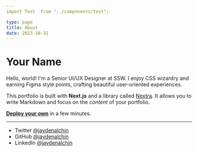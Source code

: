 ```yaml
---
import Test  from "../components/test";

type: page
title: About
date: 2023-10-31
---
```


# Your Name

Hello, world! I'm a Senior UI/UX Designer at SSW. I enjoy CSS wizardry and earning Figma style points, crafting beautiful user-oriented experiences.

This portfolio is built with **Next.js** and a library called [Nextra](https://nextra.vercel.app/). It allows you to write Markdown and focus on the _content_ of your portfolio.

[**Deploy your own**](https://vercel.com/new/clone?demo-title=Portfolio+Starter+Kit&demo-description=Easily+create+a+portfolio+with+Next.js+and+Markdown.&demo-url=https%3A%2F%2Fdemo.vercel.blog%2F&demo-image=%2F%2Fimages.ctfassets.net%2Fe5382hct74si%2F2aC4eHLrOKmT4fnLfoNGK2%2F14b1e6bbe598ec023ffe85001d31e634%2FCleanShot_2022-04-11_at_23.12.01.png&project-name=Portfolio+Starter+Kit&repository-name=portfolio-starter-kit&repository-url=https%3A%2F%2Fgithub.com%2Fvercel%2Fnextjs-portfolio-starter&from=templates&skippable-integrations=1&teamCreateStatus=hidden) in a few minutes.

---

<Test />

- Twitter [@jaydenalchin](https://twitter.com/jaydenalchin)
- GitHub [@jaydenalchin](https://github.com/jaydenalchin)
- LinkedIn [@jaydenalchin](https://linkedin.com/in/jaydenalchin/)
